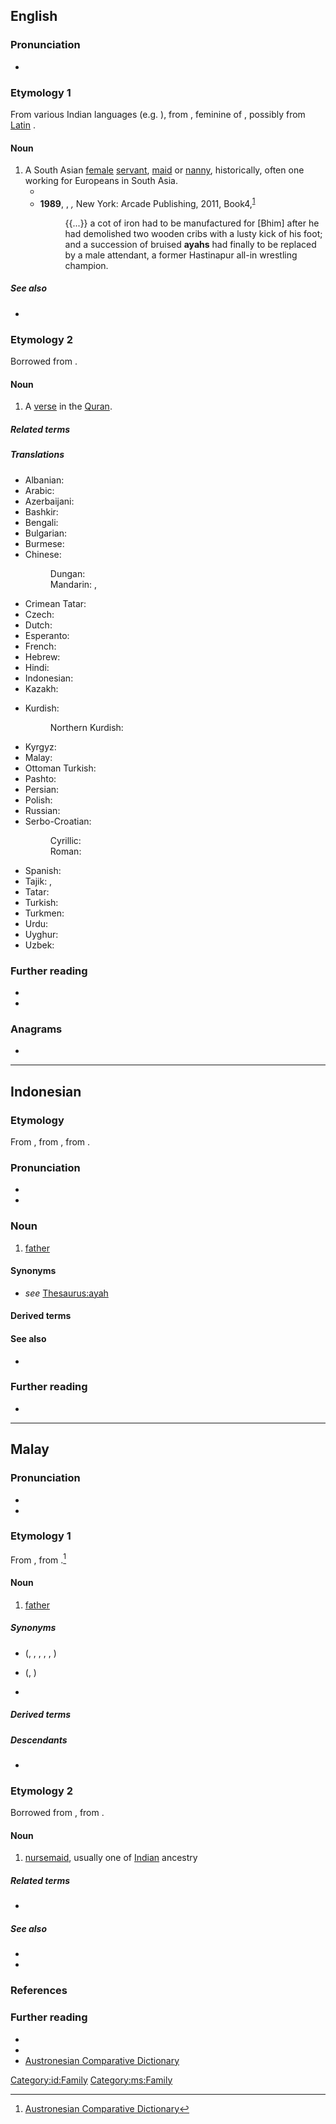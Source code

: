 ==English==

===Pronunciation===
* {{IPA|en|/aɪə/}}

===Etymology 1===
From various Indian languages (e.g. {{der|en|hi|आया||dry nurse, nanny}}), from {{der|en|pt|aia||nurse, governess}}, feminine of {{m|pt|aio||tutor}}, possibly from [[w:Latin language|Latin]] {{m|la|avia||grandmother}}.

====Noun====
{{en-noun}}

# A South Asian [[female]] [[servant]], [[maid]] or [[nanny]], historically, often one working for Europeans in South Asia.
#* {{quote-book|en|year=1888|author=Rudyard Kipling|authorlink=Rudyard Kipling|chapter=[[w:Watches of the Night|Watches of the Night]]|title=[[w:Plain Tales from the Hills|Plain Tales from the Hills]]|genre=fiction|text=She manufactured the Station scandal, and talked to her '''''ayah'''''.}}
#* '''1989''', {{w|Shashi Tharoor}}, ''{{w|The Great Indian Novel}},'' New York: Arcade Publishing, 2011, Book{{nbsp}}4,<sup>[https://books.google.ca/books?id=9eD7DQAAQBAJ&printsec=frontcover]</sup>
#*: {{...}} a cot of iron had to be manufactured for [Bhim] after he had demolished two wooden cribs with a lusty kick of his foot; and a succession of bruised '''ayahs''' had finally to be replaced by a male attendant, a former Hastinapur all-in wrestling champion.

=====See also=====
* {{l|en|amah}}

===Etymology 2===
Borrowed from {{bor|en|ar|آيَة||sign, token}}.

====Noun====
{{en-noun|s|ayat}}

# {{lb|en|Islam}} A [[verse]] in the [[Quran]].
#: {{syn|en|ayat}}

=====Related terms=====

=====Translations=====
{{trans-top|a verse in the Qur'an}}
* Albanian: {{t|sq|ajet|m}}
* Arabic: {{t+|ar|آيَة|f}}
* Azerbaijani: {{t+|az|ayə}}
* Bashkir: {{t|ba|аят}}
* Bengali: {{t|bn|আয়াত}}
* Bulgarian: {{t|bg|ая́т|m}}
* Burmese: {{t|my|အာယသ်}}
* Chinese:
*: Dungan: {{t|dng|аети}}
*: Mandarin: {{t|cmn|阿亞}}, {{t|cmn|阿亚|tr=āyà}}
* Crimean Tatar: {{t|crh|ayet}}
* Czech: {{t+|cs|ája|f}}
* Dutch: {{t+|nl|aja|f}}
* Esperanto: {{t|eo|ajaho}}
* French: {{t+|fr|aya|m}}
* Hebrew: {{t+|he|אַיָּה|f|tr=ayá}}
* Hindi: {{t+|hi|आयत|f}}
* Indonesian: {{t+|id|ayat}}
* Kazakh: {{t|kk|аят}}
{{trans-mid}}
* Kurdish:
*: Northern Kurdish: {{t+|kmr|ayet}}
* Kyrgyz: {{t+|ky|аят}}
* Malay: {{t+|ms|ayat}}
* Ottoman Turkish: {{t|ota|آیت|tr=ayet}}
* Pashto: {{t|ps|آيات|m|tr=âyât}}
* Persian: {{t+|fa|آیه|tr=âye}}
* Polish: {{t+|pl|aja|f}}
* Russian: {{t+|ru|ая́т|m}}
* Serbo-Croatian:
*: Cyrillic: {{t|sh|а́јет|m}}
*: Roman: {{t+|sh|ájet|m}}
* Spanish: {{t|es|aleya|f}}
* Tajik: {{t+|tg|оят}}, {{t|tg|оя}}
* Tatar: {{t|tt|аять}}
* Turkish: {{t+|tr|ayet}}
* Turkmen: {{t+|tk|aýat}}
* Urdu: {{t+|ur|آیت|f|tr=āyat}}
* Uyghur: {{t|ug|ئايەت}}
* Uzbek: {{t+|uz|oyat}}
{{trans-bottom}}

===Further reading===
{{Wikisource1911Enc Citation|Ayah}}
* {{pedia|Āyah}}
* {{pedia|ayah (disambiguation)}}

===Anagrams===
* {{anagrams|en|a=aahy|Haya|haya}}

----

==Indonesian==
{{wp|lang=id}}

===Etymology===
From {{inh|id|ms|ayah|t=[[father]]}}, from {{inh|id|poz-pro|*aya|t=father’s sister, father’s sister’s husband}}, from {{inh|id|map-pro|*aya}}.

===Pronunciation===
* {{IPA|id|/a.jah/}}
* {{hyphenation|id|a|yah}}

===Noun===
{{id-noun}}

# {{lb|id|formal}} [[father]] {{gloss|male parent}}

====Synonyms====
* {{sense|parent}} ''see'' [[Thesaurus:ayah]]

====Derived terms====
{{id-der|lang=id|340|40}}

====See also====
* {{l|id|bung}}

===Further reading===
* {{R:KBBI Daring}}

[[Category:id:Family]]

----

==Malay==

===Pronunciation===
* {{IPA|ms|/a.jah/}}
* {{rhymes|ms|ajah|jah|ah}}

===Etymology 1===
{{wp|lang=ms}}
From {{inh|ms|poz-pro|*aya|t=father’s sister, father’s sister’s husband}}, from {{inh|ms|map-pro|*aya}}.<ref>[https://www.trussel2.com/acd/acd-s_a1.htm#8678 Austronesian Comparative Dictionary]</ref>

====Noun====
{{ms-noun|j=ايه}}

# {{lb|ms|formal|polite}} [[father]] {{gloss|male parent}}
#: {{uxi|ms|'''ayah''' angkat|foster '''father'''}}
#: {{uxi|ms|'''ayah''' tiri|step'''father'''}}
#: {{uxi|ms|'''Ayah''', '''ayah''' tengah buat apa sekarang?|'''Dad''', what are '''you''' doing right now?}}

=====Synonyms=====
* {{l|ms|bapa}} ({{l|ms|bapanda}}, {{l|ms|bapai}}, {{l|ms|bapak}}, {{l|ms|bapang}}, {{l|ms|baba}}, {{l|ms|papa}})
* {{l|ms|abah}} ({{l|ms|aba}}, {{l|ms|bah}})
* {{l|ms|rama}}

=====Derived terms=====
{{ms-der|340|340+221|40|ayahanda}}

=====Descendants=====
* {{desc|id|ayah}}

===Etymology 2===
{{wp|Amah (occupation)}}
Borrowed from {{bor|ms|hi|आया}}, from {{der|ms|pt|aia}}.

====Noun====
{{ms-noun|j=ايه}}

# {{lb|ms|dated}} [[nursemaid]], usually one of [[Indian]] ancestry

=====Related terms=====
* {{l|ms|amah}}

=====See also=====
* {{l|ms|pengasuh|gloss=[[caretaker]]}}
* {{l|ms|pembantu rumah|gloss=[[domestic worker]]}}

===References===
{{reflist||style=|size=|nobacklinks=|cols=|refs=|group=|width=}}

===Further reading===
* {{R:KD4}}
* {{R:PRPM}}
* [https://www.trussel2.com/acd/acd-s_a1.htm#8678 Austronesian Comparative Dictionary]

[[Category:ms:Family]]